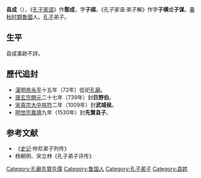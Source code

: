 '''县成'''（{{bd|？||？|catIdx=X}}），《[[孔子家语|孔子家语]]》作'''郻成'''，字'''子祺'''，《孔子家语·弟子解》作字'''子横'''或'''子谋'''。[[春秋时期|春秋时期]][[魯國|魯國]]人。[[孔子|孔子]]弟子。

==生平==
县成事跡不詳。 

==歷代追封==
*[[東漢|漢]][[漢明帝|明帝]][[永平_(東漢)|永平]]十五年（72年）從祀[[孔廟|孔廟]]。
*[[唐朝|唐]][[唐玄宗|玄宗]][[開元|開元]]二十七年（739年）封'''巨野伯'''。
*[[北宋|宋]][[宋真宗|真宗]][[大中祥符|大中祥符]]二年（1009年）封'''武城侯'''。
*[[明朝|明]][[明世宗|世宗]][[嘉靖|嘉靖]]九年（1530年）封'''先賢县子'''。

==参考文献==
*《[[史记|史记]]·仲尼弟子列传》      
*杨朝明、宋立林《孔子弟子评传》
{{孔子弟子}}
[[Category:孔廟先賢先儒|Category:孔廟先賢先儒]]
[[Category:鲁国人|Category:鲁国人]]
[[Category:孔子弟子|Category:孔子弟子]]
[[Category:县姓|Category:县姓]]